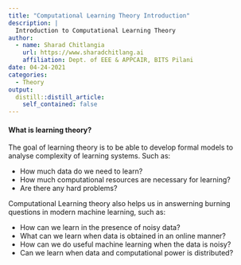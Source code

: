 ```yaml
---
title: "Computational Learning Theory Introduction"
description: |
  Introduction to Computational Learning Theory
author:
  - name: Sharad Chitlangia
    url: https://www.sharadchitlang.ai
    affiliation: Dept. of EEE & APPCAIR, BITS Pilani 
date: 04-24-2021
categories:
  - Theory
output: 
  distill::distill_article:
    self_contained: false
---
```



#### What is learning theory?

The goal of learning theory is to be able to develop formal models to analyse complexity of learning systems.
Such as:

  * How much data do we need to learn? 
  * How much computational resources are necessary for learning?
  * Are there any hard problems?

Computational Learning theory also helps us in answerning burning questions in modern machine learning, such as:

  * How can we learn in the presence of noisy data?
  * What can we learn when data is obtained in an online manner?
  * How can we do useful machine learning when the data is noisy?
  * Can we learn when data and computational power is distributed?
